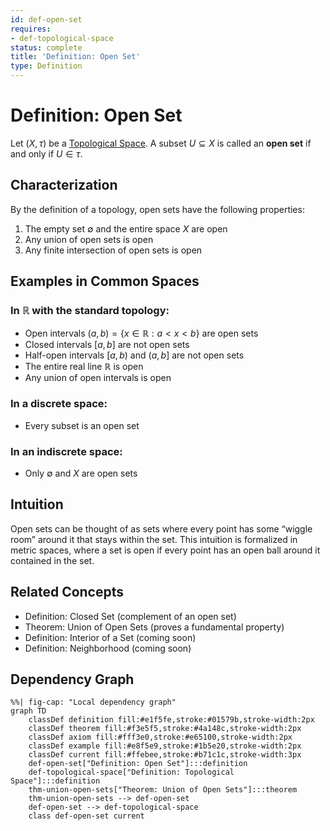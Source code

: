 ```yaml
---
id: def-open-set
requires:
- def-topological-space
status: complete
title: 'Definition: Open Set'
type: Definition
---
```


# Definition: Open Set {#def-open-set}

Let $(X, \tau)$ be a [Topological Space](def-topological-space.qmd). A subset $U \subseteq X$ is called an **open set** if and only if $U \in \tau$.

## Characterization

By the definition of a topology, open sets have the following properties:

1. The empty set $\emptyset$ and the entire space $X$ are open
2. Any union of open sets is open
3. Any finite intersection of open sets is open

## Examples in Common Spaces

### In $\mathbb{R}$ with the standard topology:
- Open intervals $(a, b) = \{x \in \mathbb{R} : a < x < b\}$ are open sets
- Closed intervals $[a, b]$ are not open sets
- Half-open intervals $[a, b)$ and $(a, b]$ are not open sets
- The entire real line $\mathbb{R}$ is open
- Any union of open intervals is open

### In a discrete space:
- Every subset is an open set

### In an indiscrete space:
- Only $\emptyset$ and $X$ are open sets

## Intuition

Open sets can be thought of as sets where every point has some "wiggle room" around it that stays within the set. This intuition is formalized in metric spaces, where a set is open if every point has an open ball around it contained in the set.

## Related Concepts

- Definition: Closed Set (complement of an open set)
- Theorem: Union of Open Sets (proves a fundamental property)
- Definition: Interior of a Set (coming soon)
- Definition: Neighborhood (coming soon)

## Dependency Graph

```mermaid
%%| fig-cap: "Local dependency graph"
graph TD
    classDef definition fill:#e1f5fe,stroke:#01579b,stroke-width:2px
    classDef theorem fill:#f3e5f5,stroke:#4a148c,stroke-width:2px
    classDef axiom fill:#fff3e0,stroke:#e65100,stroke-width:2px
    classDef example fill:#e8f5e9,stroke:#1b5e20,stroke-width:2px
    classDef current fill:#ffebee,stroke:#b71c1c,stroke-width:3px
    def-open-set["Definition: Open Set"]:::definition
    def-topological-space["Definition: Topological Space"]:::definition
    thm-union-open-sets["Theorem: Union of Open Sets"]:::theorem
    thm-union-open-sets --> def-open-set
    def-open-set --> def-topological-space
    class def-open-set current
```